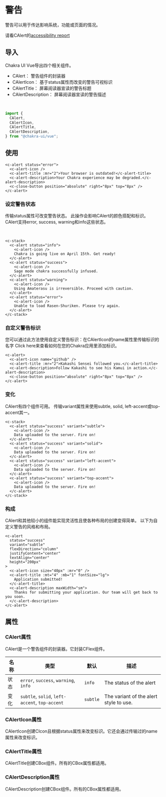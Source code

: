 
<SEO
  title="Alert"
  description="Alerts are used to communicate a state that affects a system, feature or page."
/>

# 警告

警告可以用于传达影响系统，功能或页面的情况。

请看CAlert的<a href="https://github.com/chakra-ui/chakra-ui-vue/blob/master/packages/chakra-ui-core/src/CAlert/accessibility.md">accessibility report</a>

## 导入

Chakra UI Vue导出四个相关组件。

- CAlert： 警告组件的封装器
- CAlertIcon： 基于status属性而改变的警告可视标识
- CAlertTitle： 屏幕阅读器宣读的警告标题
- CAlertDescription： 屏幕阅读器宣读的警告描述

<br />

```js
import {
  CAlert,
  CAlertIcon,
  CAlertTitle,
  CAlertDescription,
} from "@chakra-ui/vue";
```

## 使用

```vue live=true
<c-alert status="error">
  <c-alert-icon />
  <c-alert-title :mr="2">Your browser is outdated!</c-alert-title>
  <c-alert-description>Your Chakra experience may be degraded.</c-alert-description>
  <c-close-button position="absolute" right="8px" top="8px" />
</c-alert>
```


### 设定警告状态
传输status属性可改变警告状态。
此操作会影响CAlert的颜色搭配和标识。
CAlert支持error, success, warning和info这些状态。


<br />

```vue live=true
<c-stack>
  <c-alert status="info">
    <c-alert-icon />
    Chakra is going live on April 15th. Get ready!
  </c-alert>
  <c-alert status="success">
    <c-alert-icon />
    Sage mode chakra successfully infused.
  </c-alert>
  <c-alert status="warning">
    <c-alert-icon />
    Using Amaterasu is irreversible. Proceed with caution.
  </c-alert>
  <c-alert status="error">
    <c-alert-icon />
    Unable to load Rasen-Shuriken. Please try again.
  </c-alert>
</c-stack>
```

### 自定义警告标识
您可以通过此方法使用自定义警告标识：在CAlertIcon的name属性里传输标识的名字 <nuxt-link to="/icons">Click here</nuxt-link>来查看如何在您的Chakra应用里添加标识。

```vue live=true
<c-alert>
  <c-alert-icon name="github" />
  <c-alert-title :mr="2">Kakashi Sensei followed you.</c-alert-title>
  <c-alert-description>Follow Kakashi to see his Kamui in action.</c-alert-description>
  <c-close-button position="absolute" right="8px" top="8px" />
</c-alert>
```


### 变化

CAlert有四个组件可用。
传输variant属性来使用subtle, solid, left-accent或top-accent其一。

```vue live=true
<c-stack>
  <c-alert status="success" variant="subtle">
    <c-alert-icon />
    Data uploaded to the server. Fire on!
  </c-alert>
  <c-alert status="success" variant="solid">
    <c-alert-icon />
    Data uploaded to the server. Fire on!
  </c-alert>
  <c-alert status="success" variant="left-accent">
    <c-alert-icon />
    Data uploaded to the server. Fire on!
  </c-alert>
  <c-alert status="success" variant="top-accent">
    <c-alert-icon />
    Data uploaded to the server. Fire on!
  </c-alert>
</c-stack>
```

### 构成

CAlert和其他较小的组件能实现灵活性且使各种布局的创建变得简单。
以下为自定义警告的风格和布局。

```vue live=true
<c-alert
  status="success"
  variant="subtle"
  flexDirection="column"
  justifyContent="center"
  textAlign="center"
  height="200px"
>
  <c-alert-icon size="40px" :mr="0" />
  <c-alert-title :mt="4" :mb="1" fontSize="lg">
    Application submitted!
  </c-alert-title>
  <c-alert-description maxWidth="sm">
    Thanks for submitting your application. Our team will get back to you soon.
  </c-alert-description>
</c-alert>
```

## 属性

### CAlert属性

CAlert是一个警告组件的封装器。它封装CFlex组件。

| 名称     | 类型                                            | 默认     | 描述                                    |
|---------|------------------------------------------------|----------|----------------------------------------|
| 状态     | `error`, `success`, `warning`, `info`          | `info`   | The status of the alert                |
| 变化     | `subtle`, `solid`, `left-accent`, `top-accent` | `subtle` | The variant of the alert style to use. |

### CAlertIcon属性

CAlertIcon创建CIcon且根据status属性来改变标识。它还会通过传输过的name属性来改变标识。

### CAlertTitle属性

CAlertTitle创建CBox组件。所有的CBox属性都适用。

### CAlertDescription属性

CAlertDescription创建CBox组件。所有的CBox属性都适用。
